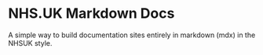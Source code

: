 # NHS.UK Markdown Docs

A simple way to build documentation sites entirely in markdown (mdx) in the NHSUK style.
